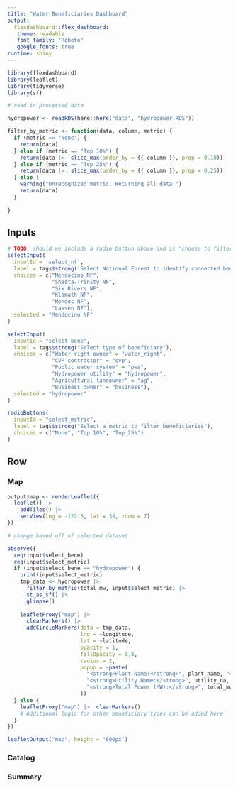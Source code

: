 ```yaml
---
title: "Water Beneficiaries Dashboard"
output: 
  flexdashboard::flex_dashboard:
   theme: readable
   font_family: "Roboto"
   google_fonts: true
runtime: shiny
---
```


```r
library(flexdashboard)
library(leaflet)
library(tidyverse)
library(sf)
```

```r
# read in processed data

hydropower <- readRDS(here::here("data", "hydropower.RDS"))
```

```r
filter_by_metric <- function(data, column, metric) {
  if (metric == "None") {
    return(data)
  } else if (metric == "Top 10%") {
    return(data |>  slice_max(order_by = {{ column }}, prop = 0.10))
  } else if (metric == "Top 25%") {
    return(data |>  slice_max(order_by = {{ column }}, prop = 0.25))
  } else {
    warning("Unrecognized metric. Returning all data.")
    return(data)
  }
  
}
```

Inputs {.sidebar}
-----------------------------------------------------------------------
```r
# TODO: should we include a radio button above and is "choose to filter by watershed or NF"? 
selectInput(
  inputId = 'select_nf',
  label = tags$strong('Select National Forest to identify connected benficiaries'),
  choices = c("Mendocino NF",
              "Shasta-Trinity NF",
              "Six Rivers NF",
              "Klamath NF",
              "Mondoc NF",
              "Lassen NF"),
  selected = "Mendocino NF"
)

selectInput(
  inputId = "select_bene",
  label = tags$strong("Select type of beneficiary"),
  choices = c("Water right owner" = "water_right",
              "CVP contractor" = "cvp",
              "Public water system" = "pws",
              "Hydropower utility" = "hydropower",
              "Agricultural landowner" = "ag",
              "Business owner" = "business"),
  selected = "hydropower"
)

radioButtons(
  inputId = "select_metric",
  label = tags$strong("Select a metric to filter beneficiaries"),
  choices = c("None", "Top 10%", "Top 25%")
)

```

Row {.tabset}
-----------------------------------------------------------------------

### Map

```r
output$map <- renderLeaflet({
  leaflet() |> 
    addTiles() |> 
    setView(lng = -122.5, lat = 39, zoom = 7)
})
```

```r
# change based off of selected dataset

observe({ 
  req(input$select_bene) 
  req(input$select_metric)
  if (input$select_bene == "hydropower") {
    print(input$select_metric)
    tmp_data <- hydropower |> 
      filter_by_metric(total_mw, input$select_metric) |> 
      st_as_sf() |> 
      glimpse()
    
    leafletProxy("map") |> 
      clearMarkers() |> 
      addCircleMarkers(data = tmp_data,
                       lng = ~longitude, 
                       lat = ~latitude,
                       opacity = 1, 
                       fillOpacity = 0.8, 
                       radius = 2,
                       popup = ~paste(
                         "<strong>Plant Name:</strong>", plant_name, "<br>",
                         "<strong>Utility Name:</strong>", utility_na, "<br>",
                         "<strong>Total Power (MW):</strong>", total_mw
                       ))
  } else {
    leafletProxy("map") |>  clearMarkers()
    # Additional logic for other beneficiary types can be added here
  }
})

leafletOutput("map", height = "600px")


```

### Catalog 


### Summary
